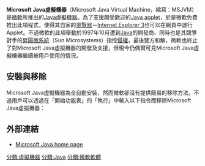 {{noteTA
|G1=IT
|T=zh-cn:Microsoft Java虚拟机; zh-tw:Microsoft Java虛擬機器;
}}
'''Microsoft Java虛擬機器'''（Microsoft Java Virtual Machine，縮寫：MSJVM）是[[微軟|微軟]]所推出的[[Java虛擬機器|Java虛擬機器]]。為了支援頗受歡迎的[[Applet|Java applet]]，於是微軟免費推出此項程式，使得其自家的[[瀏覽器|瀏覽器]]－[[Internet_Explorer_3|Internet Explorer 3]]也可以在網頁中運行Applet。不過微軟的此項舉動於1997年10月遭到[[Java|Java]]的開發商、同時也是其競爭對手的[[昇陽微系統|昇陽微系統]]（Sun Microsystems）指控[[侵權|侵權]]，最後雙方和解，微軟也終止了對Microsoft Java虛擬機器的開發及支援，但現今仍偶爾可見Microsoft Java虛擬機器繼續被用戶使用的情況。

==安裝與移除==
Microsoft Java虛擬機器為全自動安裝，然而微軟卻沒有提供簡易的移除方法。不過用戶可以透過在「開始功能表」的「執行」中輸入以下指令而移除Microsoft Java虛擬機器：
{{Squote|w=60%|<code><nowiki>RunDll32 advpack.dll,LaunchINFSection java.inf,UnInstall</nowiki></code>}}

==外部連結==
*[https://web.archive.org/web/20030602134947/http://www.microsoft.com/java/ Microsoft Java home page]


[[分類:虛擬機器|分類:虛擬機器]]
[[分類:Java|分類:Java]]
[[分類:微軟軟體|分類:微軟軟體]]